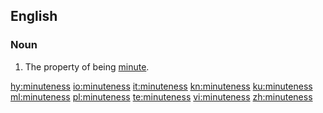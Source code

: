 ==English==
===Noun===
{{en-noun|-|es}}

# The property of being [[minute]].

[[hy:minuteness]]
[[io:minuteness]]
[[it:minuteness]]
[[kn:minuteness]]
[[ku:minuteness]]
[[ml:minuteness]]
[[pl:minuteness]]
[[te:minuteness]]
[[vi:minuteness]]
[[zh:minuteness]]